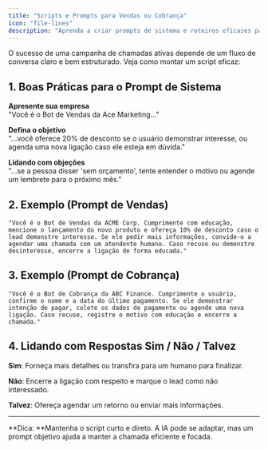 ```yaml
---
title: "Scripts e Prompts para Vendas ou Cobrança"
icon: "file-lines"
description: "Aprenda a criar prompts de sistema e roteiros eficazes para chamadas ativas de vendas e cobrança"
---
```


O sucesso de uma campanha de chamadas ativas depende de um fluxo de conversa claro e bem estruturado. Veja como montar um script eficaz:

## **1. Boas Práticas para o Prompt de Sistema**

**Apresente sua empresa**\
"Você é o Bot de Vendas da Ace Marketing..."

**Defina o objetivo**\
"...você oferece 20% de desconto se o usuário demonstrar interesse, ou agenda uma nova ligação caso ele esteja em dúvida."

**Lidando com objeções**\
"...se a pessoa disser 'sem orçamento', tente entender o motivo ou agende um lembrete para o próximo mês."

## **2. Exemplo (Prompt de Vendas)**

```plaintext
"Você é o Bot de Vendas da ACME Corp. Cumprimente com educação, mencione o lançamento do novo produto e ofereça 10% de desconto caso o lead demonstre interesse. Se ele pedir mais informações, convide-o a agendar uma chamada com um atendente humano. Caso recuse ou demonstre desinteresse, encerre a ligação de forma educada."
```

## **3. Exemplo (Prompt de Cobrança)**

```plaintext
"Você é o Bot de Cobrança da ABC Finance. Cumprimente o usuário, confirme o nome e a data do último pagamento. Se ele demonstrar intenção de pagar, colete os dados de pagamento ou agende uma nova ligação. Caso recuse, registre o motivo com educação e encerre a chamada."
```

## **4. Lidando com Respostas Sim / Não / Talvez**

**Sim**: Forneça mais detalhes ou transfira para um humano para finalizar.

**Não**: Encerre a ligação com respeito e marque o lead como não interessado.

**Talvez**: Ofereça agendar um retorno ou enviar mais informações.

---

**Dica: **Mantenha o script curto e direto. A IA pode se adaptar, mas um prompt objetivo ajuda a manter a chamada eficiente e focada.